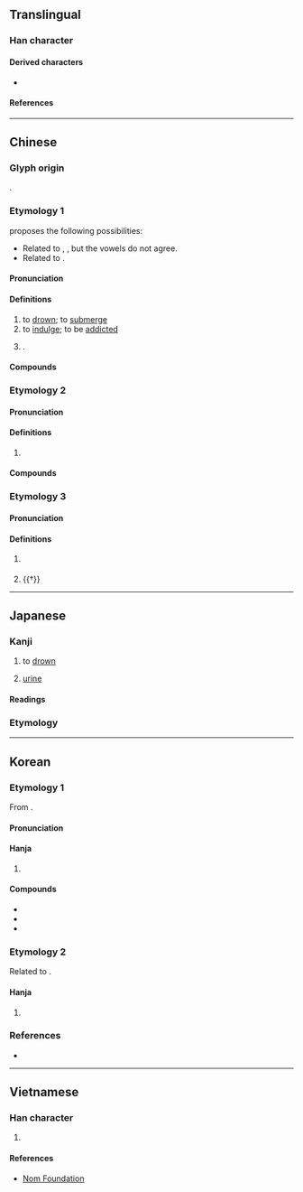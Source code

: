 {{also|尿}}
{{character info}}
{{character info|0xf9ec}}
==Translingual==

===Han character===
{{Han char|rn=85|rad=水|as=10|sn=13|four=37127|canj=ENMM|ids=⿰氵弱}}

====Derived characters====
* {{l|mul|[[𡀡]], [[𡣄]], [[𦡥]], [[𬉪]]}}

====References====
{{Han ref|kx=0641.110|dkj=17990|dj=1048.170|hdz=31710.070|uh=6EBA}}
{{Han ref|uh=F9EC}}

----

==Chinese==

===Glyph origin===
{{Han etym}}
{{Han compound|水|alt1=氵|t1=water|弱|ls=psc|c1=s|c2=p}}.

===Etymology 1===
{{zh-forms|alt=㲻,氼}}
{{zh-ref|Schuessler (2007)}} proposes the following possibilities:
* Related to {{cog|my|နစ်||to sink; to drown}}, {{cog|my|နှစ်||to immerse}}, but the vowels do not agree.
* Related to {{cog|my|နှိုက်း||to penetrate; to put one's hand into}}.

====Pronunciation====
{{zh-pron
|m=nì
|m-s=
|c=nik6,nik1
|c-t=
|g=
|h=pfs=ni̍t
|j=
|mb=
|md=
|mn=xm,zz,tw:le̍k/qz:lia̍k
|mn-t=nêg8
|w=
|x=
|mc=2
|oc=1,2
|cat=v,pn
}}

====Definitions====
{{zh-hanzi}}

# to [[drown]]; to [[submerge]]
# to [[indulge]]; to be [[addicted]]
# {{surname|zh}}.

====Compounds====
{{zh-der|溺嬰|網路沉溺症|飢溺為懷|人溺己溺|惑溺|己飢己溺|大水沖溺|拯溺扶危|溺死|溺愛|拯溺救焚|救焚拯溺|拯溺|沒溺|溺信|溺職|拯溺濟危|沉溺|溺斃|焚溺|溺途|溺谷|溺志|扶危拯溺|沮溺|授手援溺|溺水|援溺振渴|拯危扶溺|桀溺|見溺不救|陷溺|鍾溺|耽溺|遇溺|溺亡}}

===Etymology 2===
{{zh-forms}}

====Pronunciation====
{{zh-pron
|m=niào
|c=niu6
|dial=n
|oc=2,n
|cat=n,v
}}

====Definitions====
{{zh-hanzi}}

# {{zh-alt-form|尿|[[urine]]; to [[urinate]]}}

====Compounds====
{{zh-der|屎溺|便溺|溺窩子|溲溺|撒溺|溺器|貓溺|道在屎溺|阿金溺銀}}

===Etymology 3===
{{zh-forms}}

====Pronunciation====
{{zh-pron
|m=ruò
|dial=n
|mc=1
|oc=n,1
|cat=pn,a
}}

====Definitions====
{{zh-hanzi}}

# {{zh-hg}} {{zh-alt-form|弱|name of a river}}
# {{†}} {{zh-alt-form|弱|weak}}

----

==Japanese==

===Kanji===
{{ja-kanji|grade=|rs=水10}}

# to [[drown]]
# {{lb|ja|sort=にょう|rare}} [[urine]]

====Readings====
{{ja-readings
|goon=にゃく,にょう<ねう
|kanon=でき,じょう<でう
|kun=おぼ-れる, いばり-
}}

===Etymology===
{{ja-kanjitab|yomi=goon|にょう}}
{{ja-see|尿}}

----

==Korean==

===Etymology 1===
From {{der|ko|ltc|-}} {{ltc-l|溺|id=2}}.

{{collapse|
* {{hanja-dongguk|녁〮|nyék}}
* {{hanja-hunmong|닉|nik|雜語#하35B}}
* {{hanja-sinjeung|릭|lik}}
|Historical readings
|bg=#FFFFFF}}

====Pronunciation====
{{ko-hanja-pron|닉|익}}

====Hanja====
{{ko-hanja-search}}
{{ko-hanja|빠지다|빠질|닉||익}}

# {{hanja form of|[[닉]]/[[익]]|[[drown]]}}

====Compounds====
{{der-top3|Compounds}}
* {{ko-l|탐닉|耽溺}}
* {{ko-l|익사|[[drown]]|溺死}}
* {{ko-l|몰닉|沒溺}}
{{der-bottom}}

===Etymology 2===
Related to {{cog|ltc|-}} {{ltc-l|尿}}.

====Hanja====
{{ko-hanja|오줌|뇨||요}}

# {{alt form|ko|尿||{{hanja form of|[[뇨]]/[[요]]|[[urine]]}}}}

===References===
* {{R:hanjadoc|6250}}

----

==Vietnamese==

===Han character===
{{vi-readings|rs=水10|reading=nịch, niệu, nịu}}

# {{rfdef|vi|sort=水10}}

====References====
*[http://nomfoundation.org/common/nom_details.php?codepoint=6eba Nom Foundation]